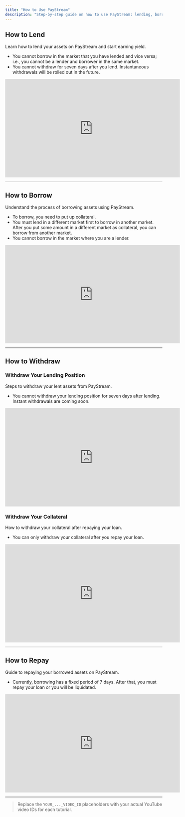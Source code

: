 ```yaml
---
title: "How to Use PayStream"
description: "Step-by-step guide on how to use PayStream: lending, borrowing, withdrawing, and repaying. Each section includes a video tutorial."
---
```


## How to Lend

Learn how to lend your assets on PayStream and start earning yield.

- You cannot borrow in the market that you have lended and vice versa; i.e., you cannot be a lender and borrower in the same market.
- You cannot withdraw for seven days after you lend. Instantaneous withdrawals will be rolled out in the future.

<iframe
  width="560"
  height="315"
  src="https://www.youtube.com/watch?v=-41Xkvp2Ei0"
  title="How to Lend on PayStream"
  frameborder="0"
  allow="accelerometer; autoplay; clipboard-write; encrypted-media; gyroscope; picture-in-picture"
  allowfullscreen
></iframe>

---

## How to Borrow

Understand the process of borrowing assets using PayStream.

- To borrow, you need to put up collateral.
- You must lend in a different market first to borrow in another market. After you put some amount in a different market as collateral, you can borrow from another market.
- You cannot borrow in the market where you are a lender.

<iframe
  width="560"
  height="315"
  src="https://www.youtube.com/embed/YOUR_BORROW_VIDEO_ID"
  title="How to Borrow on PayStream"
  frameborder="0"
  allow="accelerometer; autoplay; clipboard-write; encrypted-media; gyroscope; picture-in-picture"
  allowfullscreen
></iframe>

---

## How to Withdraw

### Withdraw Your Lending Position

Steps to withdraw your lent assets from PayStream.

- You cannot withdraw your lending position for seven days after lending. Instant withdrawals are coming soon.

<iframe
  width="560"
  height="315"
  src="https://www.youtube.com/embed/YOUR_WITHDRAW_LEND_VIDEO_ID"
  title="Withdraw Lending Position on PayStream"
  frameborder="0"
  allow="accelerometer; autoplay; clipboard-write; encrypted-media; gyroscope; picture-in-picture"
  allowfullscreen
></iframe>

### Withdraw Your Collateral

How to withdraw your collateral after repaying your loan.

- You can only withdraw your collateral after you repay your loan.

<iframe
  width="560"
  height="315"
  src="https://www.youtube.com/embed/YOUR_WITHDRAW_COLLATERAL_VIDEO_ID"
  title="Withdraw Collateral on PayStream"
  frameborder="0"
  allow="accelerometer; autoplay; clipboard-write; encrypted-media; gyroscope; picture-in-picture"
  allowfullscreen
></iframe>

---

## How to Repay

Guide to repaying your borrowed assets on PayStream.

- Currently, borrowing has a fixed period of 7 days. After that, you must repay your loan or you will be liquidated.

<iframe
  width="560"
  height="315"
  src="https://www.youtube.com/embed/YOUR_REPAY_VIDEO_ID"
  title="How to Repay on PayStream"
  frameborder="0"
  allow="accelerometer; autoplay; clipboard-write; encrypted-media; gyroscope; picture-in-picture"
  allowfullscreen
></iframe>

---

> Replace the `YOUR_..._VIDEO_ID` placeholders with your actual YouTube video IDs for each tutorial. 